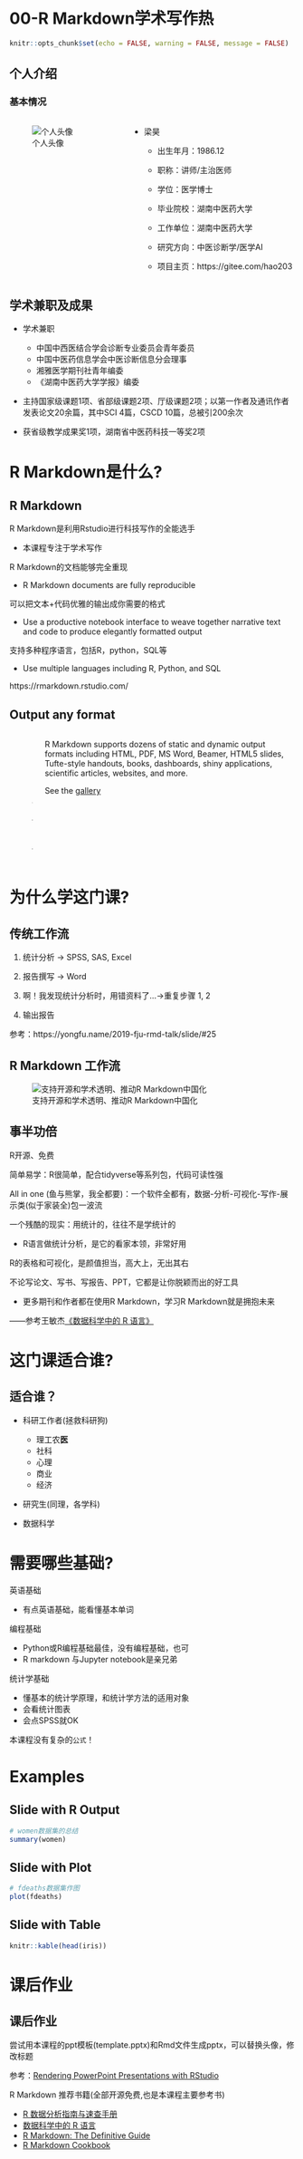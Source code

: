 

# 00-R Markdown学术写作热

```r
knitr::opts_chunk$set(echo = FALSE, warning = FALSE, message = FALSE)
```

## 个人介绍

### 基本情况

::: {.columns}
::: {.column width="40%"}
![个人头像](images/avatar.jpg)
:::

::: {.column width="60%"}
-   梁昊

    -   出生年月：1986.12

    -   职称：讲师/主治医师

    -   学位：医学博士

    -   毕业院校：湖南中医药大学

    -   工作单位：湖南中医药大学

    -   研究方向：中医诊断学/医学AI
    
    -   项目主页：https://gitee.com/hao203
:::
:::

## 学术兼职及成果

-   学术兼职
    -   中国中西医结合学会诊断专业委员会青年委员
    -   中国中医药信息学会中医诊断信息分会理事
    -   湘雅医学期刊社青年编委
    -   《湖南中医药大学学报》编委

-   主持国家级课题1项、省部级课题2项、厅级课题2项；以第一作者及通讯作者发表论文20余篇，其中SCI 4篇，CSCD 10篇，总被引200余次

-   获省级教学成果奖1项，湖南省中医药科技一等奖2项

# R Markdown是什么?

## R Markdown

R Markdown是利用Rstudio进行科技写作的全能选手

  -   本课程专注于学术写作  
  
R Markdown的文档能够完全重现

  -   R Markdown documents are fully reproducible
  
可以把文本+代码优雅的输出成你需要的格式

  -   Use a productive notebook interface to weave together narrative text and code to produce elegantly formatted output

支持多种程序语言，包括R，python，SQL等

-   Use multiple languages including R, Python, and SQL


https://rmarkdown.rstudio.com/

## Output any format

::: {.columns}
::: {.column}
![output](images/outputformats.png)
:::

::: {.column}
R Markdown supports dozens of static and dynamic output formats including HTML, PDF, MS Word, Beamer, HTML5 slides, Tufte-style handouts, books, dashboards, shiny applications, scientific articles, websites, and more.

See the [gallery](https://rmarkdown.rstudio.com/gallery.html)
:::
:::


# 为什么学这门课?

## 传统工作流

1. 统计分析 → SPSS, SAS, Excel

2. 报告撰写 → Word

3. 啊！我发现统计分析时，用错资料了...→重复步骤 1, 2

4. 输出报告


参考：https://yongfu.name/2019-fju-rmd-talk/slide/#25

## R Markdown 工作流

![支持开源和学术透明、推动R Markdown中国化](images/workflow.png)

## 事半功倍

R开源、免费

简单易学：R很简单，配合tidyverse等系列包，代码可读性强

All in one (鱼与熊掌，我全都要)：一个软件全都有，数据-分析-可视化-写作-展示类(似于家装全)包一波流

一个残酷的现实：用统计的，往往不是学统计的

  -   R语言做统计分析，是它的看家本领，非常好用

R的表格和可视化，是颜值担当，高大上，无出其右

不论写论文、写书、写报告、PPT，它都是让你脱颖而出的好工具

  -   更多期刊和作者都在使用R Markdown，学习R Markdown就是拥抱未来
  
——参考王敏杰[《数据科学中的 R 语言》](https://bookdown.org/wangminjie/R4DS/)


# 这门课适合谁?


## 适合谁？

-   科研工作者(拯救科研狗)

    -   理工农**医**
    -   社科
    -   心理
    -   商业
    -   经济

-   研究生(同理，各学科)

-   数据科学



# 需要哪些基础?

英语基础

  -   有点英语基础，能看懂基本单词
  
编程基础

  -   Python或R编程基础最佳，没有编程基础，也可
  -   R markdown 与Jupyter notebook是亲兄弟
  
统计学基础

  -   懂基本的统计学原理，和统计学方法的适用对象
  -   会看统计图表
  -   会点SPSS就OK

本课程没有复杂的`公式`！


# Examples

## Slide with R Output

```r
# women数据集的总结
summary(women)
```

## Slide with Plot

```r
# fdeaths数据集作图
plot(fdeaths)
```

## Slide with Table

```r
knitr::kable(head(iris))
```


# 课后作业

## 课后作业

尝试用本课程的ppt模板(template.pptx)和Rmd文件生成pptx，可以替换头像，修改标题

参考：[Rendering PowerPoint Presentations with RStudio](https://support.rstudio.com/hc/en-us/articles/360004672913-Rendering-PowerPoint-presentations-with-RStudio)


R Markdown 推荐书籍(全部开源免费,也是本课程主要参考书)
  
  -   [R 数据分析指南与速查手册](https://bookdown.org/xiao/RAnalysisBook/)
  -   [数据科学中的 R 语言](https://bookdown.org/wangminjie/R4DS/)
  -   [R Markdown: The Definitive Guide](https://bookdown.org/yihui/rmarkdown/)
  -   [R Markdown Cookbook](https://bookdown.org/yihui/rmarkdown-cookbook/)


